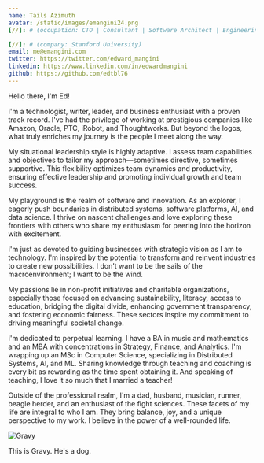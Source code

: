 ```yaml
---
name: Tails Azimuth
avatar: /static/images/emangini24.png
[//]: # (occupation: CTO | Consultant | Software Architect | Engineering Leadership)

[//]: # (company: Stanford University)
email: me@emangini.com
twitter: https://twitter.com/edward_mangini
linkedin: https://www.linkedin.com/in/edwardmangini
github: https://github.com/edtbl76
---
```


Hello there, I'm Ed!

I'm a technologist, writer, leader, and business enthusiast with a proven track record. I've had the privilege of working at prestigious companies like Amazon, Oracle, PTC, iRobot, and Thoughtworks. But beyond the logos, what truly enriches my journey is the people I meet along the way.

My situational leadership style is highly adaptive. I assess team capabilities and objectives to tailor my approach—sometimes directive, sometimes supportive. This flexibility optimizes team dynamics and productivity, ensuring effective leadership and promoting individual growth and team success.

My playground is the realm of software and innovation. As an explorer, I eagerly push boundaries in distributed systems, software platforms, AI, and data science. I thrive on nascent challenges and love exploring these frontiers with others who share my enthusiasm for peering into the horizon with excitement.

I'm just as devoted to guiding businesses with strategic vision as I am to technology. I'm inspired by the potential to transform and reinvent industries to create new possibilities. I don't want to be the sails of the macroenvironment; I want to be the wind.

My passions lie in non-profit initiatives and charitable organizations, especially those focused on advancing sustainability, literacy, access to education, bridging the digital divide, enhancing government transparency, and fostering economic fairness. These sectors inspire my commitment to driving meaningful societal change.

I'm dedicated to perpetual learning. I have a BA in music and mathematics and an MBA with concentrations in Strategy, Finance, and Analytics. I'm wrapping up an MSc in Computer Science, specializing in Distributed Systems, AI, and ML. Sharing knowledge through teaching and coaching is every bit as rewarding as the time spent obtaining it. And speaking of teaching, I love it so much that I married a teacher!

Outside of the professional realm, I'm a dad, husband, musician, runner, beagle herder, and an enthusiast of the fight sciences. These facets of my life are integral to who I am. They bring balance, joy, and a unique perspective to my work. I believe in the power of a well-rounded life.

![Gravy](/static/images/sleepydog.jpg)

This is Gravy. He's a dog.
